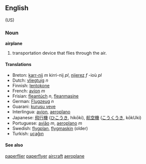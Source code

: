 ==English== (US)
===Noun===
'''airplane'''

# transportation device that flies through the air.

====Translations====
*Breton: [[karr-nij]] ''m'' kirri-nij ''pl'', [[nijerez]] ''f'' -ioù ''pl''
*Dutch: [[vliegtuig]] ''n''
*Finnish: [[lentokone]]
*French: [[avion]] ''m''
*Frisian: [[fleantúch]] ''n'', [[fleanmasine]]
*German: [[Flugzeug]] ''n''
*Guarani: [[kurusu veve]]
*Interlingua: [[avion]], [[aeroplano]]
*Japanese: [[飛行機]] ([[ひこうき]], hikōki), [[航空機]] ([[こうくうき]], kōkUki)
*Portuguese: [[avião]] ''m'', [[aeroplano]] ''m''
*Swedish: [[flygplan]], [[flygmaskin]] (older)
*Turkish: [[uçağın]]

====See also====
[[paperflier]] [[paperflyer]] [[aircraft]] [[aeroplane]]